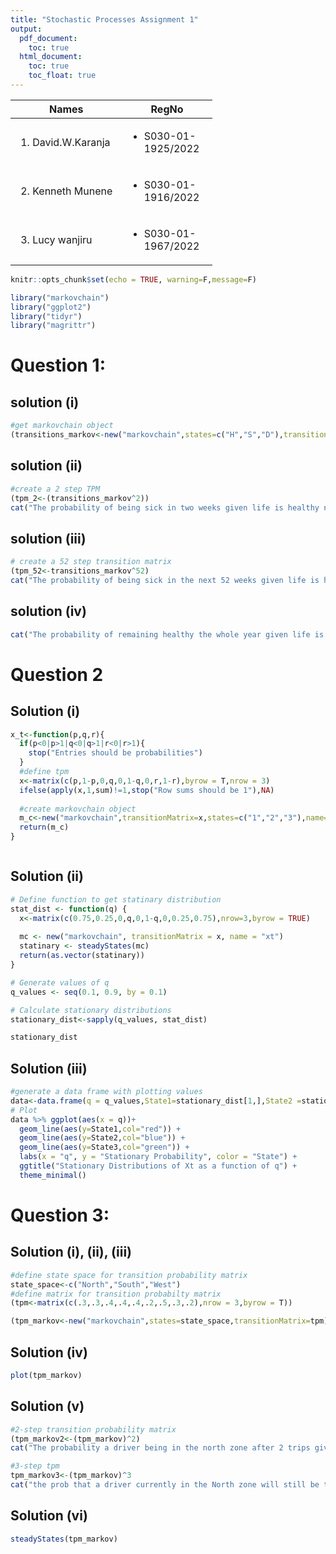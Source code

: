 ```yaml
---
title: "Stochastic Processes Assignment 1"
output:
  pdf_document:
    toc: true
  html_document:
    toc: true
    toc_float: true
---
```


+---------------------+-----------------------+
| Names               | RegNo                 |
+=====================+=======================+
| 1.  David.W.Karanja | -   S030-01-1925/2022 |
+---------------------+-----------------------+
| 2.  Kenneth Munene  | -   S030-01-1916/2022 |
+---------------------+-----------------------+
| 3.  Lucy wanjiru    | -   S030-01-1967/2022 |
+---------------------+-----------------------+

```r
knitr::opts_chunk$set(echo = TRUE, warning=F,message=F)
```

```r
library("markovchain")
library("ggplot2")
library("tidyr")
library("magrittr")
```

# Question 1:

## solution (i)

```r
#get markovchain object
(transitions_markov<-new("markovchain",states=c("H","S","D"),transitionMatrix=matrix(c(0.98,0.019,0.001,0.2,0.75,0.05,0,0,1),byrow = T,nrow = 3),name="transitions_markov"))
```

## solution (ii)

```r
#create a 2 step TPM
(tpm_2<-(transitions_markov^2))
cat("The probability of being sick in two weeks given life is healthy now is:",tpm_2[1,2])
```

## solution (iii)

```r
# create a 52 step transition matrix
(tpm_52<-transitions_markov^52)
cat("The probability of being sick in the next 52 weeks given life is healthy now is:",tpm_52[1,2])

```

## solution (iv)

```r
cat("The probability of remaining healthy the whole year given life is healthy now is:",tpm_52[1,1])
```

# Question 2

## Solution (i)

```r
x_t<-function(p,q,r){
  if(p<0|p>1|q<0|q>1|r<0|r>1){
    stop("Entries should be probabilities")
  }
  #define tpm
  x<-matrix(c(p,1-p,0,q,0,1-q,0,r,1-r),byrow = T,nrow = 3)
  ifelse(apply(x,1,sum)!=1,stop("Row sums should be 1"),NA)
  
  #create markovchain object
  m_c<-new("markovchain",transitionMatrix=x,states=c("1","2","3"),name="xt")
  return(m_c)
}



```

## Solution (ii)

```r
# Define function to get statinary distribution
stat_dist <- function(q) {
  x<-matrix(c(0.75,0.25,0,q,0,1-q,0,0.25,0.75),nrow=3,byrow = TRUE)
  
  mc <- new("markovchain", transitionMatrix = x, name = "xt")
  statinary <- steadyStates(mc)
  return(as.vector(statinary))
}

# Generate values of q 
q_values <- seq(0.1, 0.9, by = 0.1)

# Calculate stationary distributions
stationary_dist<-sapply(q_values, stat_dist)

stationary_dist
```

## Solution (iii)

```r
#generate a data frame with plotting values
data<-data.frame(q = q_values,State1=stationary_dist[1,],State2 =stationary_dist[2,],State3 = stationary_dist[3,])
# Plot
data %>% ggplot(aes(x = q))+
  geom_line(aes(y=State1,col="red")) +
  geom_line(aes(y=State2,col="blue")) +
  geom_line(aes(y=State3,col="green")) +
  labs(x = "q", y = "Stationary Probability", color = "State") +
  ggtitle("Stationary Distributions of Xt as a function of q") +
  theme_minimal()


```

# Question 3:

## Solution (i), (ii), (iii)

```r
#define state space for transition probability matrix
state_space<-c("North","South","West")
#define matrix for transition probabilty matrix
(tpm<-matrix(c(.3,.3,.4,.4,.4,.2,.5,.3,.2),nrow = 3,byrow = T))

(tpm_markov<-new("markovchain",states=state_space,transitionMatrix=tpm))
```

## Solution (iv)

```r
plot(tpm_markov)
```

## Solution (v)

```r
#2-step transition probability matrix
(tpm_markov2<-(tpm_markov)^2)
cat("The probability a driver being in the north zone after 2 trips given they are currently in the north zone is:",tpm_markov2[1,1])
```

```r
#3-step tpm
tpm_markov3<-(tpm_markov)^3
cat("the prob that a driver currently in the North zone will still be there after 3 trips is ",tpm_markov3[1,1])

```

## Solution (vi)

```r
steadyStates(tpm_markov)
```
